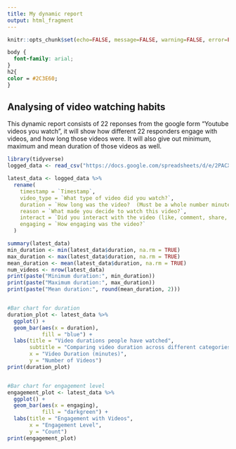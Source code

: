 ---
title: My dynamic report
output: html_fragment
---

```{r setup, include=FALSE}
knitr::opts_chunk$set(echo=FALSE, message=FALSE, warning=FALSE, error=FALSE)

```

```{css}
body {
  font-family: arial;
}
h2{
color = #2C3E60;
}

```

## Analysing of video watching habits

This dynamic report consists of 22 reponses from the google form "Youtube videos you watch", it will show how different 22 responders engage with videos, and how long those videos were. It will also give out minimum, maximum and mean duration of those videos as well.

```{r}

library(tidyverse)
logged_data <- read_csv("https://docs.google.com/spreadsheets/d/e/2PACX-1vRiB1EB4fTMvrwnVmVaJmAXc8NUsulyPYhOpOZIEPkJedTi_UCODYUtlpoAaTycgW9SZPv3VkwKlqns/pub?output=csv")

latest_data <- logged_data %>%
  rename(
    timestamp = `Timestamp`,
    video_type = `What type of video did you watch?`,
    duration = `How long was the video?  (Must be a whole number minutes watched, e.g., 10).`,
    reason = `What made you decide to watch this video?`,
    interact = `Did you interact with the video (like, comment, share, subscribe)?`,
    engaging = `How engaging was the video?`
  )

summary(latest_data)
min_duration <- min(latest_data$duration, na.rm = TRUE)
max_duration <- max(latest_data$duration, na.rm = TRUE)
mean_duration <- mean(latest_data$duration, na.rm = TRUE)
num_videos <- nrow(latest_data)
print(paste("Minimum duration:", min_duration))
print(paste("Maximum duration:", max_duration))
print(paste("Mean duration:", round(mean_duration, 2)))


#Bar chart for duration
duration_plot <- latest_data %>%
  ggplot() + 
  geom_bar(aes(x = duration),
           fill = "blue") +
  labs(title = "Video durations people have watched",
       subtitle = "Comparing video duration across different categories",
       x = "Video Duration (minutes)",
       y = "Number of Videos")
print(duration_plot)


#Bar chart for engagement level
engagement_plot <- latest_data %>%
  ggplot() +
  geom_bar(aes(x = engaging),
           fill = "darkgreen") +
  labs(title = "Engagement with Videos",
       x = "Engagement Level",
       y = "Count")
print(engagement_plot)

```
